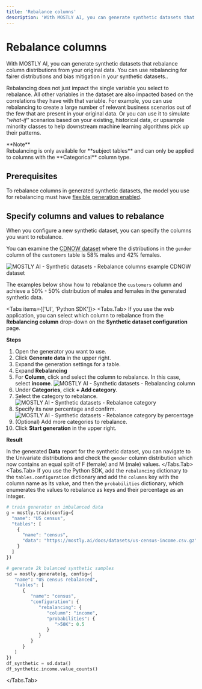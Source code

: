 ```yaml
---
title: 'Rebalance columns'
description: 'With MOSTLY AI, you can generate synthetic datasets that rebalance column distributions in your original data and observe impacts of fairer distributions and bias mitigation on the rest of the features from your original data.'
---
```



# Rebalance columns

With MOSTLY AI, you can generate synthetic datasets that rebalance column distributions from your original data. You can use rebalancing for fairer distributions and bias mitigation in your synthetic datasets..

Rebalancing does not just impact the single variable you select to rebalance. All other variables in the dataset are also impacted based on the correlations they have with that variable. For example, you can use rebalancing to create a large number of relevant business scenarios out of the few that are present in your original data. Or you can use it to simulate _"what-if"_ scenarios based on your existing, historical data, or upsample minority classes to help downstream machine learning algorithms pick up their patterns.

<CustomCallout type="tech">
**Note**<br />
Rebalancing is only available for **subject tables** and can only be applied to columns with the **Categorical** column type.
</CustomCallout>

## Prerequisites

To rebalance columns in generated synthetic datasets, the model you use for rebalancing must have [flexible generation enabled](/generators/configure/enable-flexible-generation).

## Specify columns and values to rebalance

When you configure a new synthetic dataset, you can specify the columns you want to rebalance.

You can examine the [CDNOW dataset](/datasets#cdnow-dataset) where the distributions in the `gender` column of the `customers` table is 58% males and 42% females.

<Image 
    src="/docs/docimages/synthetic-datasets/rebalance-columns/cdnow-gender-distribution.webp" 
    alt="MOSTLY AI - Synthetic datasets - Rebalance columns example CDNOW dataset" 
    width={450} 
    height={150}
/>

The examples below show how to rebalance the `customers` column and achieve a 50% - 50% distribution of males and females in the generated synthetic data.

<Tabs items={['UI', 'Python SDK']}>
<Tabs.Tab>
If you use the web application, you can select which column to rebalance from the **Rebalancing column** drop-down on the **Synthetic dataset configuration** page.

**Steps**

1. Open the generator you want to use.
2. Click **Generate data** in the upper right.
3. Expand the generation settings for a table.
4. Expand **Rebalancing**
4. For **Column**, click and select the column to rebalance. In this case, select **income**.
    <Image 
        src="/docs/docimages/synthetic-datasets/rebalance-columns/rebalance-01-select-to-rebalance-income.webp" 
        alt="MOSTLY AI - Synthetic datasets - Rebalancing column" 
        width={800} 
        height={150}
    />
5. Under **Categories**, click **+ Add category**.
6. Select the category to rebalance.
   <Image 
        src="/docs/docimages/synthetic-datasets/rebalance-columns/rebalance-02-select-category-to-rebalance.webp" 
        alt="MOSTLY AI - Synthetic datasets - Rebalance category" 
        width={800} 
        height={150}
    />
7. Specify its new percentage and confirm.
    <Image 
        src="/docs/docimages/synthetic-datasets/rebalance-columns/rebalance-03-specify-rebalance-percentage.webp" 
        alt="MOSTLY AI - Synthetic datasets - Rebalance category by percentage" 
        width={800} 
        height={150}
    />
8. (Optional) Add more categories to rebalance.
9. Click **Start generation** in the upper right.

**Result**

In the generated **Data** report for the synthetic dataset, you can navigate to the Univariate distributions and check the `gender` column distribution which now contains an equal split of F (female) and M (male) values.
</Tabs.Tab>
<Tabs.Tab>
If you use the Python SDK, add the `rebalancing` dictionary to the `tables.configuration` dictionary and add the `columns` key with the column name as its value, and then the `probabilities` dictionary, which enumerates the values to rebalance as keys and their percentage as an integer.
```python copy filename="python" {19-24}
# train generator on imbalanced data
g = mostly.train(config={
  "name": "US census",
  "tables": [
    {
      "name": "census",
      "data": "https://mostly.ai/docs/datasets/us-census-income.csv.gz"
    }
  ]
})

# generate 2k balanced synthetic samples
sd = mostly.generate(g, config={
   "name": "US census rebalanced",
   "tables": [
      {
         "name": "census",
         "configuration": {
            "rebalancing": {
               "column": "income",
               "probabilities": {
                  ">50K": 0.5
               }
            }
         }
      }
   ]
})
df_synthetic = sd.data()
df_synthetic.income.value_counts()
```
</Tabs.Tab>
</Tabs>
